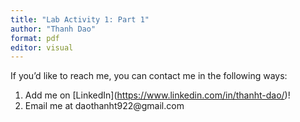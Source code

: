 ```yaml
---
title: "Lab Activity 1: Part 1"
author: "Thanh Dao"
format: pdf
editor: visual
---
```


If you'd like to reach me, you can contact me in the following ways:

1.  Add me on \[LinkedIn\](<https://www.linkedin.com/in/thanht-dao/>)!
2.  Email me at daothanht922\@gmail.com
